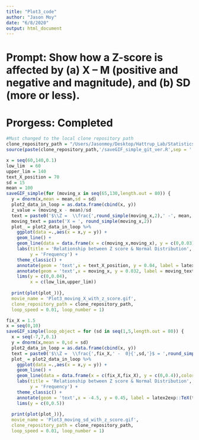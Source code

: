 ```yaml
---
title: "Plot3_code"
author: "Jason Moy"
date: "6/8/2020"
output: html_document
---
```

# Prompt: Show how a Z-score is affected by (a) X – M (positive and negative and magnitude), and (b) SD (more or less).

# Prorgess: Completed
```r
#Must changed to the local clone repository path
clone_repository_path = "/Users/Jasonmoy/Desktop/Hattrup_Lab/Statistics_Animation_Plot" #edit here
source(paste(clone_repository_path,'/saveGIF_simple_git_ver.R',sep = '')) # run the saveGIF_simple function 
```

```r
x = seq(60,140,0.1)
low_lim  = 60
upper_lim = 140
text_X_position = 70
sd = 15
mean = 100
saveGIF_simple(for (moving_x in seq(65,130,length.out = 80)) {
  y = dnorm(x,mean = mean,sd = sd)
  plot2_data_in_loop = as.data.frame(cbind(x, y))
  z_value = (moving_x - mean)/sd
  text = paste0('$\\Z =  \\frac{',round_simple(moving_x,2),' -', mean,'}{',sd,'}$ = ', round_simple(z_value,2))
  moving_text = paste('X = ', round_simple(moving_x,2))
  plot_ = plot2_data_in_loop %>% 
    ggplot(data =.,aes(x = x,y = y)) + 
    geom_line() + 
    geom_line(data = data.frame(x = c(moving_x,moving_x), y = c(0,0.03)),color = 'red') + 
    labs(title = 'Relationship between Z score & Normal Distribution',
         y = 'Frequency') + 
    theme_classic() + 
    annotate(geom = 'text',x = text_X_position, y = 0.04, label = latex2exp::TeX(text)) + 
    annotate(geom = 'text',x = moving_x, y = 0.032, label = moving_text) + 
    lims(y = c(0,0.04), 
         x = c(low_lim,upper_lim))
      
  print(plot(plot_))},
  movie_name = 'Plot3_moving_X_with_z_score.gif', 
  clone_repository_path = clone_repository_path,
  loop_speed = 0.01, loop_number = 1)
```


```r
fix_X = 1.5
x = seq(0,10)
saveGIF_simple(loop_object = for (sd in seq(1,5,length.out = 80)) {
  x = seq(-7,7,0.1)
  y = dnorm(x,mean = 0,sd = sd)
  plot2_data_in_loop = as.data.frame(cbind(x, y))
  text = paste0('$\\Z =  \\frac{',fix_X,' -  0}{',sd,'}$ = ',round_simple(fix_X/sd,2))
  plot_ = plot2_data_in_loop %>% 
    ggplot(data =.,aes(x = x,y = y)) + 
    geom_line() + 
    geom_line(data = data.frame(x = c(fix_X,fix_X), y = c(0,0.4)),color = 'red') + 
    labs(title = 'Relationship between Z score & Normal Distribution',
         y = 'Frequency') + 
    theme_classic() + 
    annotate(geom = 'text',x = -4.5, y = 0.45, label = latex2exp::TeX(text)) + 
    lims(y = c(0,0.5))
      
  print(plot(plot_))},
  movie_name = 'Plot3_moving_sd_with_z_score.gif', 
  clone_repository_path = clone_repository_path,
  loop_speed = 0.01, loop_number = 1)
```
